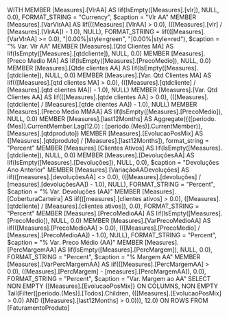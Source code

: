WITH
MEMBER [Measures].[VlrAA] AS
    Iif(IsEmpty([Measures].[vlr]), NULL, 0.0), FORMAT_STRING = "Currency", $caption = "Vlr AA"
MEMBER [Measures].[VarVlrAA] AS
    Iif(([Measures].[VlrAA] > 0.0), (([Measures].[vlr] / [Measures].[VlrAA]) - 1.0), NULL), FORMAT_STRING = Iif(([Measures].[VarVlrAA] >= 0.0), "|0.00%|style=green", "|0.00%|style=red"), $caption = "% Var. Vlr AA"
MEMBER [Measures].[Qtd Clientes MA] AS
    Iif(IsEmpty([Measures].[qtdcliente]), NULL, 0.0)
MEMBER [Measures].[Preco Medio MA] AS
    Iif(IsEmpty([Measures].[PrecoMedio]), NULL, 0.0)
MEMBER [Measures].[Qtde clientes AA] AS
    Iif(IsEmpty([Measures].[qtdcliente]), NULL, 0.0)
MEMBER [Measures].[Var. Qtd Clientes MA] AS
    Iif(([Measures].[qtd clientes MA] > 0.0), (([Measures].[qtdcliente] / [Measures].[qtd clientes MA]) - 1.0), NULL)
MEMBER [Measures].[Var. Qtd Clientes AA] AS
    Iif(([Measures].[qtde clientes AA] > 0.0), (([Measures].[qtdcliente] / [Measures].[qtde clientes AA]) - 1.0), NULL)
MEMBER [Measures].[Preco Medio MMAA] AS
    Iif(IsEmpty([Measures].[PrecoMedio]), NULL, 0.0)
MEMBER [Measures].[last12Months] AS
    Aggregate({([periodo.(Mes)].CurrentMember.Lag(12.0) : [periodo.(Mes)].CurrentMember)}, [Measures].[qtdproduto])
MEMBER [Measures].[EvolucaoPosMix] AS
    ([Measures].[qtdproduto] / [Measures].[last12Months]), format_string = "Percent"
MEMBER [Measures].[Clientes Ativos] AS
    Iif(IsEmpty([Measures].[qtdcliente]), NULL, 0.0)
MEMBER [Measures].[DevoluçõesAA] AS
    Iif(IsEmpty([Measures].[Devoluções]), NULL, 0.0), $caption = "Devoluções Ano Anterior"
MEMBER [Measures].[VariaçãoAADevoluções] AS
    iif(([measures].[devoluçõesAA] <> 0.0), (([Measures].[devoluções] / [measures].[devoluçõesAA]) - 1.0), NULL), FORMAT_STRING = "Percent", $caption = "% Var. Devoluções (AA)"
MEMBER [Measures].[CoberturaCarteira] AS
    iif(([measures].[clientes ativos] > 0.0), ([Measures].[qtdcliente] / [Measures].[clientes ativos]), 0.0), FORMAT_STRING = "Percent"
MEMBER [Measures].[PrecoMedioAA] AS
    Iif(IsEmpty([Measures].[PrecoMedio]), NULL, 0.0)
MEMBER [Measures].[VarPrecoMedioAA] AS
    iif(([Measures].[PrecoMedioAA] > 0.0), (([Measures].[PrecoMedio] / [Measures].[PrecoMedioAA]) - 1.0), NULL), FORMAT_STRING = "Percent", $caption = "% Var. Preco Médio (AA)"
MEMBER [Measures].[PercMargemAA] AS
    Iif(IsEmpty([Measures].[PercMargem]), NULL, 0.0), FORMAT_STRING = "Percent", $caption = "% Margem AA"
MEMBER [Measures].[VarPercMargemAA] AS
    iif(([Measures].[PercMargemAA] > 0.0), ([Measures].[PercMargem] - [measures].[PercMargemAA]), 0.0), FORMAT_STRING = "Percent", $caption = "Var. Margem ao AA"
SELECT
NON EMPTY {[Measures].[EvolucaoPosMix]} ON COLUMNS,
NON EMPTY Tail(Filter([periodo.(Mes)].[Todos].Children, (([Measures].[EvolucaoPosMix] > 0.0) AND ([Measures].[last12Months] > 0.0))), 12.0) ON ROWS
FROM [FaturamentoProduto]
